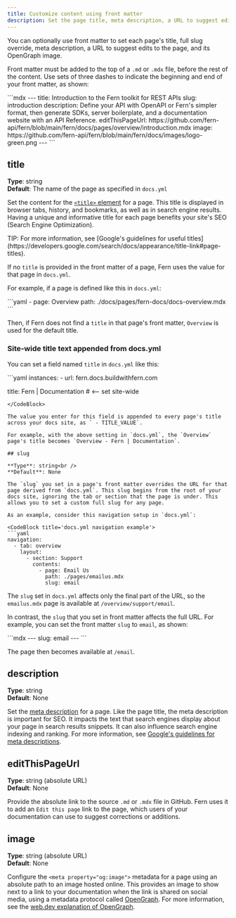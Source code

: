 ---
title: Customize content using front matter
description: Set the page title, meta description, a URL to suggest edits to the page, and its OpenGraph image by using front matter. 
---

You can optionally use front matter to set each page's title, full slug override, meta description, a URL to suggest edits to the page, and its OpenGraph image. 

Front matter must be added to the top of a `.md` or `.mdx` file, before the rest of the content. Use sets of three dashes to indicate the beginning and end of your front matter, as shown:

<CodeBlock title="Example front matter">
```mdx
---
title: Introduction to the Fern toolkit for REST APIs
slug: introduction
description: Define your API with OpenAPI or Fern's simpler format, then generate SDKs, server boilerplate, and a documentation website with an API Reference. 
editThisPageUrl: https://github.com/fern-api/fern/blob/main/fern/docs/pages/overview/introduction.mdx
image: https://github.com/fern-api/fern/blob/main/fern/docs/images/logo-green.png
---
```
</CodeBlock>

## title
**Type**: string<br />
**Default**: The name of the page as specified in `docs.yml`

Set the content for the [`<title>` element](https://web.dev/learn/html/document-structure#document_title) for a page. This title is displayed in browser tabs, history, and bookmarks, as well as in search engine results. Having a unique and informative title for each page benefits your site's SEO (Search Engine Optimization).

<Tip>
TIP: For more information, see [Google's guidelines for useful titles](https://developers.google.com/search/docs/appearance/title-link#page-titles).
</Tip>

If no `title` is provided in the front matter of a page, Fern uses the value for that page in `docs.yml`.

For example, if a page is defined like this in `docs.yml`:

<CodeBlock title='docs.yml'>
```yaml
      - page: Overview
        path: ./docs/pages/fern-docs/docs-overview.mdx
```
</CodeBlock>

Then, if Fern does not find a `title` in that page's front matter, `Overview` is used for the default title. 

### Site-wide title text appended from docs.yml

You can set a field named `title` in `docs.yml` like this:

<CodeBlock title='docs.yml'>
```yaml
instances:
  - url: fern.docs.buildwithfern.com

title: Fern | Documentation # <-- set site-wide
```
</CodeBlock>

The value you enter for this field is appended to every page's title across your docs site, as ` - TITLE_VALUE`. 

For example, with the above setting in `docs.yml`, the `Overview` page's title becomes `Overview - Fern | Documentation`. 

## slug

**Type**: string<br />
**Default**: None

The `slug` you set in a page's front matter overrides the URL for that page derived from `docs.yml`. This slug begins from the root of your docs site, ignoring the tab or section that the page is under. This allows you to set a custom full slug for any page.

As an example, consider this navigation setup in `docs.yml`:

<CodeBlock title='docs.yml navigation example'>
```yaml
navigation:
  - tab: overview
    layout:
      - section: Support
        contents:
          - page: Email Us
            path: ./pages/emailus.mdx
            slug: email
```
</CodeBlock>

The `slug` set in `docs.yml` affects only the final part of the URL, so the `emailus.mdx` page is available at `/overview/support/email`.

In contrast, the `slug` that you set in front matter affects the full URL. For example, you can set the front matter `slug` to `email`, as shown:

<CodeBlock title='Front matter in emailus.mdx'>
```mdx
---
slug: email
---
```
</CodeBlock>

The page then becomes available at `/email`. 

## description
**Type**: string<br />
**Default**: None

Set the [meta description](https://web.dev/learn/html/metadata#description) for a page. Like the page title, the meta description is important for SEO. It impacts the text that search engines display about your page in search results snippets. It can also influence search engine indexing and ranking. For more information, see [Google's guidelines for meta descriptions](https://developers.google.com/search/docs/appearance/snippet#meta-descriptions).

## editThisPageUrl
**Type**: string (absolute URL)<br />
**Default**: None

Provide the absolute link to the source `.md` or `.mdx` file in GitHub. Fern uses it to add an `Edit this page` link to the page, which users of your documentation can use to suggest corrections or additions. 

## image
**Type**: string (absolute URL)<br />
**Default**: None

Configure the `<meta property="og:image">` metadata for a page using an absolute path to an image hosted online. This provides an image to show next to a link to your documentation when the link is shared on social media, using a metadata protocol called [OpenGraph](https://ogp.me/). For more information, see the [web.dev explanation of OpenGraph](https://web.dev/learn/html/metadata#open_graph).
